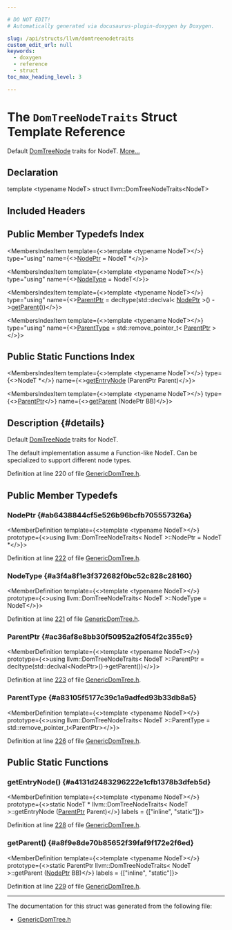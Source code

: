 ```yaml
---

# DO NOT EDIT!
# Automatically generated via docusaurus-plugin-doxygen by Doxygen.

slug: /api/structs/llvm/domtreenodetraits
custom_edit_url: null
keywords:
  - doxygen
  - reference
  - struct
toc_max_heading_level: 3

---
```





# The `DomTreeNodeTraits` Struct Template Reference

<DoxygenPage pluginConfig={pluginConfig}>

Default <a href="/docs/api/namespaces/llvm/#a58b9df85470fc4e2a8066ff6a62e5a34">DomTreeNode</a> traits for NodeT. <a href="#details">More...</a>

## Declaration

<CodeBlock>template &lt;typename NodeT&gt;
struct llvm::DomTreeNodeTraits&lt;NodeT&gt;</CodeBlock>

## Included Headers

<IncludesList>
<IncludesListItem
  filePath="llvm/Support/GenericDomTree.h"
  permalink="/docs/api/files/include/include/llvm/include/llvm/support/genericdomtree-h"
  isLocal="true" />
</IncludesList>

## Public Member Typedefs Index

<MembersIndex>

<MembersIndexItem
  template={<>template &lt;typename NodeT&gt;</>}
  type="using"
  name={<><a href="#ab6438844cf5e526b96bcfb705557326a">NodePtr</a> = NodeT &#42;</>}>
</MembersIndexItem>

<MembersIndexItem
  template={<>template &lt;typename NodeT&gt;</>}
  type="using"
  name={<><a href="#a3f4a8f1e3f372682f0bc52c828c28160">NodeType</a> = NodeT</>}>
</MembersIndexItem>

<MembersIndexItem
  template={<>template &lt;typename NodeT&gt;</>}
  type="using"
  name={<><a href="#ac36af8e8bb30f50952a2f054f2c355c9">ParentPtr</a> = decltype(std::declval&lt; <a href="#ab6438844cf5e526b96bcfb705557326a">NodePtr</a> &gt;() -&gt;<a href="#a8f9e8de70b85652f39faf9f172e2f6ed">getParent</a>())</>}>
</MembersIndexItem>

<MembersIndexItem
  template={<>template &lt;typename NodeT&gt;</>}
  type="using"
  name={<><a href="#a83105f5177c39c1a9adfed93b33db8a5">ParentType</a> = std::remove&#95;pointer&#95;t&lt; <a href="#ac36af8e8bb30f50952a2f054f2c355c9">ParentPtr</a> &gt;</>}>
</MembersIndexItem>

</MembersIndex>

## Public Static Functions Index

<MembersIndex>

<MembersIndexItem
  template={<>template &lt;typename NodeT&gt;</>}
  type={<>NodeT &#42;</>}
  name={<><a href="#a4131d2483296222e1cfb1378b3dfeb5d">getEntryNode</a> (ParentPtr Parent)</>}>
</MembersIndexItem>

<MembersIndexItem
  template={<>template &lt;typename NodeT&gt;</>}
  type={<><a href="#ac36af8e8bb30f50952a2f054f2c355c9">ParentPtr</a></>}
  name={<><a href="#a8f9e8de70b85652f39faf9f172e2f6ed">getParent</a> (NodePtr BB)</>}>
</MembersIndexItem>

</MembersIndex>

## Description {#details}

Default <a href="/docs/api/namespaces/llvm/#a58b9df85470fc4e2a8066ff6a62e5a34">DomTreeNode</a> traits for NodeT.

The default implementation assume a Function-like NodeT. Can be specialized to support different node types.

Definition at line 220 of file <a href="/docs/api/files/include/include/llvm/include/llvm/support/genericdomtree-h">GenericDomTree.h</a>.

<SectionDefinition>

## Public Member Typedefs

### NodePtr {#ab6438844cf5e526b96bcfb705557326a}

<MemberDefinition
  template={<>template &lt;typename NodeT&gt;</>}
  prototype={<>using llvm::DomTreeNodeTraits&lt; NodeT &gt;::NodePtr =  NodeT &#42;</>}>

Definition at line <a href="/docs/api/files/include/include/llvm/include/llvm/support/genericdomtree-h/#l00222">222</a> of file <a href="/docs/api/files/include/include/llvm/include/llvm/support/genericdomtree-h">GenericDomTree.h</a>.
</MemberDefinition>

### NodeType {#a3f4a8f1e3f372682f0bc52c828c28160}

<MemberDefinition
  template={<>template &lt;typename NodeT&gt;</>}
  prototype={<>using llvm::DomTreeNodeTraits&lt; NodeT &gt;::NodeType =  NodeT</>}>

Definition at line <a href="/docs/api/files/include/include/llvm/include/llvm/support/genericdomtree-h/#l00221">221</a> of file <a href="/docs/api/files/include/include/llvm/include/llvm/support/genericdomtree-h">GenericDomTree.h</a>.
</MemberDefinition>

### ParentPtr {#ac36af8e8bb30f50952a2f054f2c355c9}

<MemberDefinition
  template={<>template &lt;typename NodeT&gt;</>}
  prototype={<>using llvm::DomTreeNodeTraits&lt; NodeT &gt;::ParentPtr =  decltype(std::declval&lt;NodePtr&gt;()-&gt;getParent())</>}>

Definition at line <a href="/docs/api/files/include/include/llvm/include/llvm/support/genericdomtree-h/#l00223">223</a> of file <a href="/docs/api/files/include/include/llvm/include/llvm/support/genericdomtree-h">GenericDomTree.h</a>.
</MemberDefinition>

### ParentType {#a83105f5177c39c1a9adfed93b33db8a5}

<MemberDefinition
  template={<>template &lt;typename NodeT&gt;</>}
  prototype={<>using llvm::DomTreeNodeTraits&lt; NodeT &gt;::ParentType =  std::remove&#95;pointer&#95;t&lt;ParentPtr&gt;</>}>

Definition at line <a href="/docs/api/files/include/include/llvm/include/llvm/support/genericdomtree-h/#l00226">226</a> of file <a href="/docs/api/files/include/include/llvm/include/llvm/support/genericdomtree-h">GenericDomTree.h</a>.
</MemberDefinition>

</SectionDefinition>

<SectionDefinition>

## Public Static Functions

### getEntryNode() {#a4131d2483296222e1cfb1378b3dfeb5d}

<MemberDefinition
  template={<>template &lt;typename NodeT&gt;</>}
  prototype={<>static NodeT &#42; llvm::DomTreeNodeTraits&lt; NodeT &gt;::getEntryNode (<a href="#ac36af8e8bb30f50952a2f054f2c355c9">ParentPtr</a> Parent)</>}
  labels = {["inline", "static"]}>

Definition at line <a href="/docs/api/files/include/include/llvm/include/llvm/support/genericdomtree-h/#l00228">228</a> of file <a href="/docs/api/files/include/include/llvm/include/llvm/support/genericdomtree-h">GenericDomTree.h</a>.
</MemberDefinition>

### getParent() {#a8f9e8de70b85652f39faf9f172e2f6ed}

<MemberDefinition
  template={<>template &lt;typename NodeT&gt;</>}
  prototype={<>static ParentPtr llvm::DomTreeNodeTraits&lt; NodeT &gt;::getParent (<a href="#ab6438844cf5e526b96bcfb705557326a">NodePtr</a> BB)</>}
  labels = {["inline", "static"]}>

Definition at line <a href="/docs/api/files/include/include/llvm/include/llvm/support/genericdomtree-h/#l00229">229</a> of file <a href="/docs/api/files/include/include/llvm/include/llvm/support/genericdomtree-h">GenericDomTree.h</a>.
</MemberDefinition>

</SectionDefinition>

<hr/>

The documentation for this struct was generated from the following file:

<ul>
<li><a href="/docs/api/files/include/include/llvm/include/llvm/support/genericdomtree-h">GenericDomTree.h</a></li>
</ul>

</DoxygenPage>
